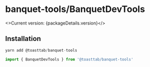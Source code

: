 
<Meta title='buffet-pui/banquet-tools/BanquetDevTools/readme' />

# banquet-tools/BanquetDevTools

<>Current version: {packageDetails.version}</>



## Installation

```javascript
yarn add @toasttab/banquet-tools
```

```javascript
import { BanquetDevTools } from '@toasttab/banquet-tools'
```